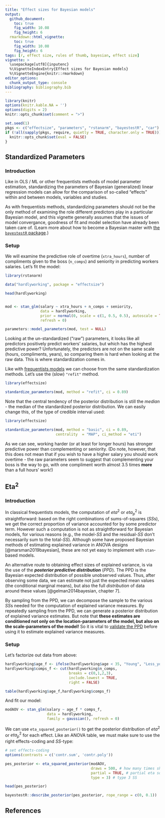 ```yaml
---
title: "Effect sizes for Bayesian models"
output: 
  github_document:
    toc: true
    fig_width: 10.08
    fig_height: 6
  rmarkdown::html_vignette:
    toc: true
    fig_width: 10.08
    fig_height: 6
tags: [r, effect size, rules of thumb, bayesian, effect size]
vignette: >
  \usepackage[utf8]{inputenc}
  %\VignetteIndexEntry{Effect sizes for Bayesian models}
  %\VignetteEngine{knitr::rmarkdown}
editor_options: 
  chunk_output_type: console
bibliography: bibliography.bib
---
```



```r
library(knitr)
options(knitr.kable.NA = '')
options(digits = 2)
knitr::opts_chunk$set(comment = ">")

set.seed(1)
pkgs <- c("effectsize", "parameters", "rstanarm", "bayestestR", "car")
if (!all(sapply(pkgs, require, quietly = TRUE, character.only = TRUE))) {
  knitr::opts_chunk$set(eval = FALSE)
}
```

## Standardized Parameters

### Introduction

Like in OLS / ML or other frequentists methods of model parameter estimation, standardizing the parameters of Bayesian (generalized) linear regression models can allow for the comparison of so-called "effects" within and between models, variables and studies.

As with frequentists methods, standardizing parameters should not be the only method of examining the role different predictors play in a particular Bayesian model, and this vignette generally assumes that the issues of model convergance, goodness of fit and model selection have already been taken care of. (Learn more about how to become a Bayesian master with [the `bayestestR` package](https://easystats.github.io/bayestestR/).)

### Setup

We will examine the predictive role of overtime (`xtra_hours`), number of compliments given to the boss (`n_comps`) and seniority in predicting workers salaries. Let's fit the model:

```r
library(rstanarm)

data("hardlyworking", package = "effectsize")

head(hardlyworking)


mod <- stan_glm(salary ~ xtra_hours + n_comps + seniority,
                data = hardlyworking,
                prior = normal(0, scale = c(1, 0.5, 0.5), autoscale = TRUE), # set some priors
                refresh = 0) 

parameters::model_parameters(mod, test = NULL)
```

Looking at the un-standardized ("raw") parameters, it looks like all predictors positively predict workers' salaries, but which has the highest predictive power? Unfortunately, the predictors are not on the same scale (hours, compliments, years), so comparing them is hard when looking at the raw data. This is where standardization comes in.

Like with [frequentists models](https://easystats.github.io/effectsize/articles/standardize_parameters.html) we can choose from the same standardization methods. Let's use the (slow) `"refit"` method.

```r
library(effectsize)

standardize_parameters(mod, method = "refit", ci = 0.89)
```

Note that the central tendency of the posterior distribution is still the *median* - the median of the standardized posterior distribution. We can easily change this, of the type of credible interval used:

```r
library(effectsize)

standardize_parameters(mod, method = "basic", ci = 0.89,
                       centrality  = "MAP", ci_method = "eti")
```

As we can see, working harder (or at least for longer hours) has stronger predictive power than complementing or seniority. (Do note, however, that this does not mean that if you wish to have a higher salary you should work overtime - the raw parameters seem to suggest that complementing your boss is the way to go, with one compliment worth almost 3.5 times **more** than a full hours' work!)


## Eta<sup>2</sup>

### Introduction

In classical frequentists models, the computation of $eta^2$ or $eta^2_p$ is straightforward: based on the right combinations of sums-of-squares (*SS*s), we get the correct proportion of variance accounted for by some predictor term. However such a computation is not as straightforward for Bayesian models, for various reasons (e.g., the model-*SS* and the residual-*SS* don't necessarily sum to the total-*SS*). Although some have proposed Bayesian methods of estimating explained variance in ANOVA designs [@marsman2019bayesian], these are not yet easy to implement with `stan`-based models.

An alternative route to obtaining effect sizes of explained variance, is via the use of the ***posterior predictive distribution*** (*PPD*). The PPD is the Bayesian expected distribution of possible unobserved values. Thus, after observing some data, we can estimate not just the expected mean values (the conditional marginal means), but also the full *distribution* of data around these values [@gelman2014bayesian, chapter 7].

By sampling from the PPD, we can decompose the sample to the various *SS*s needed for the computation of explained variance measures. By repeatedly sampling from the PPD, we can generate a posterior distribution of explained variance estimates. But note that **these estimates are conditioned not only on the location-parameters of the model, but also on the scale-parameters of the model!** So it is vital to [validate the PPD](https://mc-stan.org/docs/2_23/stan-users-guide/meta-models-part.html#meta-models.part) before using it to estimate explained variance measures.

### Setup

Let's factorize out data from above:
```r
hardlyworking$age_f <- ifelse(hardlyworking$age < 35, "Young", "Less_young")
hardlyworking$comps_f <- cut(hardlyworking$n_comps, 
                             breaks = c(0,1,2,3),
                             include.lowest = TRUE, 
                             right = FALSE)

table(hardlyworking$age_f,hardlyworking$comps_f)
```

And fit our model:

```r
modAOV <- stan_glm(salary ~ age_f * comps_f,
                   data = hardlyworking,
                   family = gaussian(), refresh = 0)
```

We can use `eta_squared_posterior()` to get the posterior distribution of $eta^2$ or $eta^2_p$ for each effect. Like an ANOVA table, we must make sure to use the right effects-coding and *SS*-type:

```r
# set effects-coding
options(contrasts = c('contr.sum', 'contr.poly'))

pes_posterior <- eta_squared_posterior(modAOV, 
                                       draws = 500, # how many times should the PPD be estimated
                                       partial = TRUE, # partial eta squared
                                       type = 3) # type 3 SS

head(pes_posterior)

bayestestR::describe_posterior(pes_posterior, rope_range = c(0, 0.1))
```

## References
